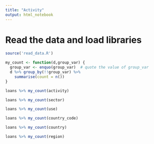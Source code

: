 ```yaml
---
title: "Activity"
output: html_notebook
---
```

# Read the data and load libraries
```r
source('read_data.R')
```
```r
my_count <- function(d,group_var) {
  group_var <- enquo(group_var)  # quote the value of group_var
  d %>% group_by(!!group_var) %>% 
    summarise(count = n())
}
```
```r
loans %>% my_count(activity)
```
```r
loans %>% my_count(sector)
```
```r
loans %>% my_count(use)
```
```r
loans %>% my_count(country_code)
```
```r
loans %>% my_count(country)
```


```r
loans %>% my_count(region)
```


